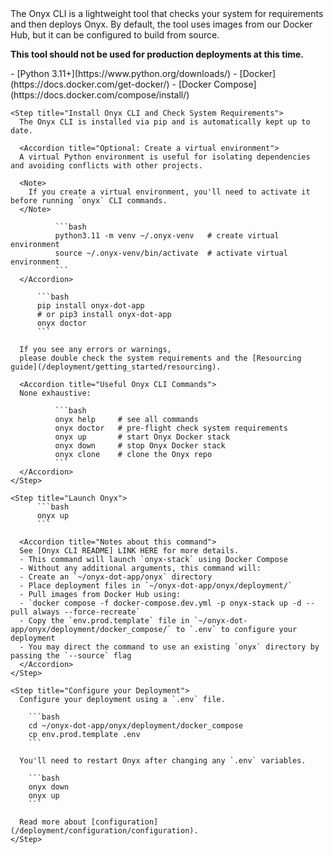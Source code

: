 <Accordion title="Onyx CLI Preview">
  The Onyx CLI is a lightweight tool that checks your system for requirements and then deploys Onyx. By default,
  the tool uses images from our Docker Hub, but it can be configured to build from source.

  **This tool should not be used for production deployments at this time.**

  <Steps>
    <Step title="Install Requirements">
      - [Python 3.11+](https://www.python.org/downloads/)
      - [Docker](https://docs.docker.com/get-docker/)
      - [Docker Compose](https://docs.docker.com/compose/install/)
    </Step>

    <Step title="Install Onyx CLI and Check System Requirements">
      The Onyx CLI is installed via pip and is automatically kept up to date.

      <Accordion title="Optional: Create a virtual environment">
      A virtual Python environment is useful for isolating dependencies and avoiding conflicts with other projects.

      <Note>
        If you create a virtual environment, you'll need to activate it before running `onyx` CLI commands.
      </Note>

              ```bash
              python3.11 -m venv ~/.onyx-venv   # create virtual environment
              source ~/.onyx-venv/bin/activate  # activate virtual environment
              ```
      </Accordion>

          ```bash
          pip install onyx-dot-app
          # or pip3 install onyx-dot-app
          onyx doctor
          ```

      If you see any errors or warnings,
      please double check the system requirements and the [Resourcing guide](/deployment/getting_started/resourcing).

      <Accordion title="Useful Onyx CLI Commands">
      None exhaustive:

              ```bash
              onyx help     # see all commands
              onyx doctor   # pre-flight check system requirements
              onyx up       # start Onyx Docker stack
              onyx down     # stop Onyx Docker stack
              onyx clone    # clone the Onyx repo
              ```
      </Accordion>
    </Step>

    <Step title="Launch Onyx">
          ```bash
          onyx up
          ```

      <Accordion title="Notes about this command">
      See [Onyx CLI README] LINK HERE for more details.
      - This command will launch `onyx-stack` using Docker Compose
      - Without any additional arguments, this command will:
      - Create an `~/onyx-dot-app/onyx` directory
      - Place deployment files in `~/onyx-dot-app/onyx/deployment/`
      - Pull images from Docker Hub using:
      - `docker compose -f docker-compose.dev.yml -p onyx-stack up -d --pull always --force-recreate`
      - Copy the `env.prod.template` file in `~/onyx-dot-app/onyx/deployment/docker_compose/` to `.env` to configure your deployment
      - You may direct the command to use an existing `onyx` directory by passing the `--source` flag
      </Accordion>
    </Step>

    <Step title="Configure your Deployment">
      Configure your deployment using a `.env` file.

        ```bash
        cd ~/onyx-dot-app/onyx/deployment/docker_compose
        cp env.prod.template .env
        ```

      You'll need to restart Onyx after changing any `.env` variables.

        ```bash
        onyx down
        onyx up
        ```

      Read more about [configuration](/deployment/configuration/configuration).
    </Step>
  </Steps>
</Accordion>
